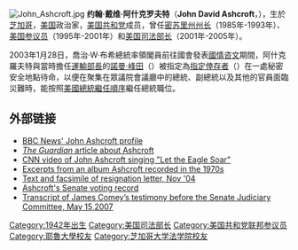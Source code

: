 [[File:John_Ashcroft.jpg|thumb]]
'''约翰·戴维·阿什克罗夫特'''（'''John David Ashcroft'''，{{bd|1942年|5月9日|}}），生於[[芝加哥|芝加哥]]，[[美国|美国]]政治家，[[美国共和党|美国共和党]]成员，曾任[[密苏里州州长|密苏里州州长]]（1985年-1993年）、[[美国参议员|美国参议员]]（1995年-2001年）和[[美国司法部长|美国司法部长]]（2001年-2005年）。

2003年1月28日，喬治·W·布希總統率領閣員前往國會發表[[2003年國情咨文|國情咨文]]期間，阿什克羅夫特與當時擔任[[美國運輸部長|運輸部長]]的[[諾曼·峰田|諾曼·峰田]]（{{lang|en|Norman Yoshio Mineta}}）被指定為[[指定倖存者|指定倖存者]]（{{lang|en|Designated survivor}}）在一處秘密安全地點待命，以便在聚集在眾議院會議廳中的總統、副總統以及其他的官員面臨災難時，能按照[[美國總統繼任順序|美國總統繼任順序]]繼任總統職位。

==外部链接==
* [http://news.bbc.co.uk/1/hi/world/americas/1120440.stm BBC News' John Ashcroft profile] {{Wayback|url=http://news.bbc.co.uk/1/hi/world/americas/1120440.stm |date=20070817010216 }}
* [http://www.guardian.co.uk/bush/story/0,7369,661458,00.html ''The Guardian'' article about Ashcroft] {{Wayback|url=http://www.guardian.co.uk/bush/story/0,7369,661458,00.html |date=20080724194551 }}
* [http://www.cnn.com/video/us/2002/02/25/ashcroft.sings.wbtv.med.html CNN video of John Ashcroft singing "Let the Eagle Soar"] {{Wayback|url=http://www.cnn.com/video/us/2002/02/25/ashcroft.sings.wbtv.med.html |date=20210223033915 }}
* [https://web.archive.org/web/20070311114121/http://www.whitehouse.org/media/ashcroft-bacon/index.asp Excerpts from an album Ashcroft recorded in the 1970s]
* [http://www.msnbc.msn.com/id/6446686/ Text and facsimile of resignation letter, Nov '04] {{Wayback|url=http://www.msnbc.msn.com/id/6446686/ |date=20121122062420 }}
* [http://www.issues2000.org/Senate/John_Ashcroft.htm Ashcroft's Senate voting record] {{Wayback|url=http://www.issues2000.org/Senate/John_Ashcroft.htm |date=20200802201923 }}
* [http://gulcfac.typepad.com/georgetown_university_law/files/comey.transcript.pdf Transcript of James Comey’s testimony before the Senate Judiciary Committee, May 15,2007] {{Wayback|url=http://gulcfac.typepad.com/georgetown_university_law/files/comey.transcript.pdf |date=20170519020943 }}

{{Authority control}}
{{US-bio-stub}}
{{start box}}
{{succession box|[[珍妮特·雷诺|珍妮特·雷诺]]|[[阿尔韦托·冈萨雷斯|阿尔韦托·冈萨雷斯]]|[[美国司法部长|美国司法部长]]|2001年-2005年}}
{{succession box|[[克里斯托弗·S·邦德|克里斯托弗·S·邦德]]|[[梅尔·卡纳汉|梅尔·卡纳汉]]|[[密苏里州州长|密苏里州州长]]|1985年-1993年}}
{{end box}}

{{美国司法部长}}
{{GW Bush cabinet}}

{{Authority control}}

{{DEFAULTSORT:Ashcroft, John}}
[[Category:1942年出生|Category:1942年出生]]
[[Category:美国司法部长|Category:美国司法部长]]
[[Category:美国共和党联邦参议员|Category:美国共和党联邦参议员]]
[[Category:耶魯大學校友|Category:耶魯大學校友]]
[[Category:芝加哥大学法学院校友|Category:芝加哥大学法学院校友]]